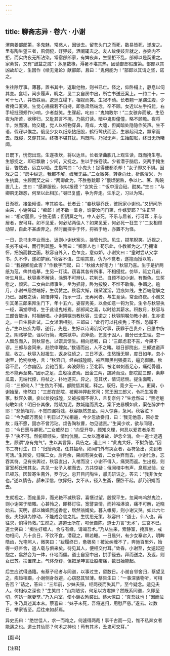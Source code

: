 ```yaml
---
---
---
```

title: 聊斋志异 · 卷六 · 小谢
---

渭南姜部郎第，多鬼魅，常惑人，因徙去。留苍头门之而死，数易皆死，遂废之。里有陶生望三者，夙倜傥，好狎妓，酒阑辄去之。友人故使妓奔就之，亦笑内不拒，而实终夜无所沾染。常宿部郎家，有婢夜奔，生坚拒不乱，部郎以是契重之。家綦贫，又有“鼓盆之戚”；茅屋数椽，溽暑不堪其热，因请部郎假废第。部郎以其凶故却之，生因作《续无鬼论》献部郎，且曰：“鬼何能为！”部郎以其请之坚，诺之。

生往除厅事。薄暮，置书其中，返取他物，则书已亡。怪之，仰卧榻上，静息以伺其变。食顷，闻步履声，睨之，见二女自房中出，所亡书送还案上。一约二十，一可十七八，并皆姝丽。逡巡立榻下，相视而笑。生寂不动。长者翘一足踹生腹，少者掩口匿笑。生觉心摇摇若不自持，即急肃然端念，卒不顾。女近以左手捋髭，右手轻批颐颊作小响，少者益笑。生骤起，叱曰：“鬼物敢尔！”二女骇奔而散。生恐夜为所苦，欲移归，又耻其言不掩，乃挑灯读。暗中鬼影僮僮，略不顾瞻。夜将半，烛而寝。始交睫，觉人以细物穿鼻，奇痒，大嚏，但闻暗处隐隐作笑声。生不语，假寐以俟之。俄见少女以纸条拈细股，鹤行鹭伏而至，生暴起诃之，飘窜而去。既寝，又穿其耳。终夜不堪其扰。鸡既鸣，乃寂无声，生始酣眠，终日无所睹闻。

日既下，恍惚出现。生遂夜炊，将以达旦。长者渐曲肱几上观生读，既而掩生卷。生怒捉之，即已飘散；少间，又抚之。生以手按卷读。少者潜于脑后，交两手掩生目，瞥然去，远立以哂。生指骂曰：“小鬼头！捉得便都杀却！”女子即又不惧。因戏之曰：“房中纵送，我都不解，缠我无益。”二女微笑，转身向灶，析薪溲米，为生执爨。生顾而奖之曰：“两卿此为，不胜憨跳耶？”俄顷粥熟，争以匕、箸、陶碗置几上。生曰：“感卿服役，何以报德？”女笑云：“‘饭中溲合砒、酖矣。”生曰：“与卿夙无嫌怨，何至以此相加。”啜已复盛，争为奔走。生乐之，习以为常。

日渐稔，接坐倾语，审其姓名。长者云：“妾秋容乔氏，彼阮家小谢也。”又研问所由来，小谢笑曰：“痴郎！尚不敢一呈身，谁要汝问门第，作嫁娶耶？”生正容曰：“相对丽质，宁独无情；但阴冥之气，中人必死。不乐与居者，行可耳；乐与居者，安可耳。如不见爱，何必玷两佳人？如果见爱，何必死一狂生？”二女相顾动容，自此不甚虐弄之。然时而探手于怀，捋裤于地，亦置不为怪。

一日，录书未卒业而出，返则小谢伏案头，操管代录。见生，掷笔睨笑。近视之，虽劣不成书，而行列疏整。生赞曰：“卿雅人也！苟乐此，仆教卿为之。”乃拥诸怀，把腕而教之画。秋容自外入，色乍变，意似妒。小谢笑曰：“童时尝从父学书，久不作，遂如梦寐。”秋容不语。生喻其意，伪为不觉者，遂抱而授以笔，曰：“我视卿能此否？”作数字而起，曰：“秋娘大好笔力！”秋容乃喜。生于是折两纸为范，俾共临摹，生另一灯读。窃喜其各有所事，不相侵扰。仿毕，祗立几前，听生月旦。秋容素不解读，涂鸦不可辨认，花判已，自顾不如小谢，有惭色。生奖慰之，颜霁。二女由此师事生，坐为抓背，卧为按股，不惟不敢侮，争媚之。逾月，小谢书居然端好，生偶赞之。秋容大惭，粉黛淫淫，泪痕如线，生百端慰解之乃已。因教之读，颖悟非常，指示一过，无再问者。与生竞读，常至终夜。小谢又引其弟三郎来拜生门下，年十五六，姿容秀美，以金如意一钩为贽。生令与秋容执一经，满堂咿唔，生于此设鬼帐焉。部郎闻之喜，以时给其薪水。积数月，秋容与三郎皆能诗，时相酬唱。小谢阴嘱勿教秋容，生诺之；秋容阴嘱勿教小谢，生亦诺之。一日生将赴试，二女涕泪相别。三郎曰：“此行可以托疾免；不然，恐履不吉。”生以告疾为辱，遂行。先是，生好以诗词讥切时事，获罪于邑贵介，日思中伤之。阴赂学使，诬以行简，淹禁狱中。资斧绝，乞食于囚人，自分已无生理。忽一人飘忽而入，则秋容也，以馔具馈生。相向悲咽，曰：“三郎虑君不吉，今果不谬。三郎与妾同来，赴院申理矣。”数语而出，人不之睹。越日部院出，三郎遮道声屈，收之。秋容入狱报生，返身往侦之，三日不返。生愁饿无聊，度日如年。忽小谢至，怆惋欲绝，言：“秋容归，经由城隍祠，被西廊黑判强摄去，逼充御媵。秋容不屈，今亦幽囚。妾驰百里，奔波颇殆；至北郭，被老棘刺吾足心，痛彻骨髓，恐不能再至矣。”因示之足，血殷凌波焉。出金三两，跛踦而没。部院勘三郎，素非瓜葛，无端代控，将杖之，扑地遂灭。异之。览其状，情词悲恻。提生面鞫，问：“三郎何人？”生伪为不知。部院悟其冤，释之。既归，竟夕无一人。更阑，小谢始至，惨然曰：“三郎在部院，被廨神押赴冥司；冥王因三郎义，令托生富贵家。秋容久锢，妾以状投城隍，又被按阁不得入，且复奈何？”生忿然曰：“黑老魅何敢如此！明日仆其像，践踏为泥，数城隍而责之。案下吏暴横如此，渠在醉梦中耶！”悲愤相对，不觉四漏将残，秋容飘然忽至。两人惊喜，急问。秋容泣下曰：“今为郎万苦矣！判日以刀杖相逼，今夕忽放妾归，曰：‘我无他意，原亦爱故；既不愿，固亦不曾污玷。烦告陶秋曹，勿见谴责。’”生闻少欢，欲与同寝，曰：“今日愿与卿死。”二女戚然曰：“向受开导，颇知义理，何忍以爱君者杀君乎？”执不可。然俯颈倾头，情均伉俪。二女以遭难故，妒念全消。会一道士途遇生，顾谓“身有鬼气”。生以其言异，具告之。道士曰：“此鬼大好，不拟负他。”因书二符付生，曰：“归授两鬼，任其福命。如闻门外有哭女者，吞符急出，先到者可活。”生拜受，归嘱二女。后月余，果闻有哭女者，二女争弃而去。小谢忙急，忘吞其符。见有丧舆过，秋容直出，入棺而没；小谢不得入，痛哭而返。生出视，则富室郝氏殡其女。共见一女子入棺而去，方共惊疑；俄闻棺中有声，息肩发验，女已顿苏。因暂寄生斋外，罗守之。忽开目问陶生，郝氏研诘之，答云：“我非汝女也。”遂以情告。郝未深信，欲舁归，女不从，径入生斋，偃卧不起。郝乃识婿而去。

生就视之，面庞虽异，而光艳不减秋容，喜惬过望，殷叙平生。忽闻呜呜然鬼泣，则小谢哭于暗陬。心甚怜之，即移灯往，宽譬哀情，而衿袖淋浪，痛不可解，近晓始去。天明，郝以婢媪赍送香奁，居然翁婿矣。暮入帷房，则小谢又哭。如此六七夜。夫妇俱为惨动，不能成合卺之礼。生忧思无策，秋容曰：“道士，仙人也。再往求，倘得怜救。”生然之。迹道士所在，叩伏自陈。道士力言“无术”，生哀不已。道士笑曰：“痴生好缠人。合与有缘，请竭吾术。”乃从生来，索静室，掩扉坐，戒勿相问，凡十余日，不饮不食。潜窥之，瞑若睡。一日晨兴，有少女搴帘入，明眸皓齿，光艳照人，微笑曰：“跋履终日，惫极矣！被汝纠缠不了，奔驰百里外，始得一好庐舍，道人载与俱来矣。待见其人，便相交付耳。”敛昏。小谢至，女遽起迎抱之，翕然合为一体，仆地而僵。道士自室中出，拱手径去。拜而送之。及返，则女已苏。扶置床上，气体渐舒，但把足呻言趾股痠痛，数日始能起。

后生应试得通籍。有蔡子经者与同谱，以事过生，留数日。小谢自邻舍归，蔡望见之，疾趋相蹑，小谢侧身敛避，心窃怒其轻薄。蔡告生曰：“一事深骇物听，可相告否？”诘之，答曰：“三年前，少妹夭殒，经两夜而失其尸，至今疑念。适见夫人。何相似之深也？”生笑曰：“山荆陋劣，何足以方君妹？然既系同谱，义即至切，何妨一献妻孥。”乃入内室，使小谢衣殉装出。蔡大惊曰：“真吾妹也！”因而泣下。生乃具述其本末。蔡喜曰：“妹子未死，吾将速归，用慰严慈。”遂去。过数日，举家皆至。后往来如郝焉。

异史氏曰：“绝世佳人，求一而难之，何遽得两哉！事千古而一见，惟不私奔女者能遘之也。道士其仙耶？何术之神也！苟有其术，丑鬼可交耳。”

【翻译】

【注释】

